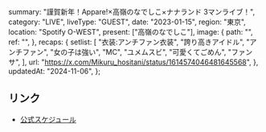   summary: "謹賀新年！Appare!×高嶺のなでしこ×ナナランド 3マンライブ！",
  category: "LIVE",
  liveType: "GUEST",
  date: "2023-01-15",
  region: "東京",
  location: "Spotify O-WEST",
  present: ["高嶺のなでしこ"],
  image: {
    path: "",
    ref: "",
  },
  recaps: {
    setlist: [
      "衣装:アンチファン衣装",
      "誇り高きアイドル",
      "アンチファン",
      "女の子は強い",
      "MC",
      "ユメムスビ",
      "可愛くてごめん",
      "ファンサ",
    ],
    url: "https://x.com/Mikuru_hositani/status/1614574046481645568",
  },
  updatedAt: "2024-11-06",
};

## リンク

- [公式スケジュール](https://takanenonadeshiko.jp/?p=657)
